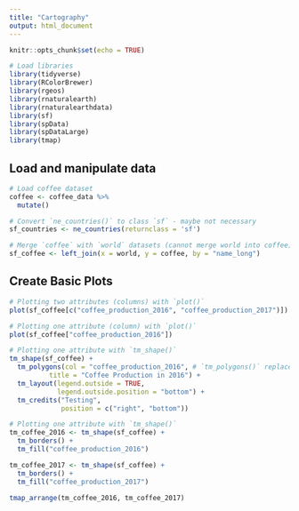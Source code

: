 ```yaml
---
title: "Cartography"
output: html_document
---
```


```r
knitr::opts_chunk$set(echo = TRUE)

# Load libraries
library(tidyverse)
library(RColorBrewer)
library(rgeos)
library(rnaturalearth)
library(rnaturalearthdata)
library(sf)
library(spData)
library(spDataLarge)
library(tmap)
```

## Load and manipulate data
```r
# Load coffee dataset
coffee <- coffee_data %>% 
  mutate()

# Convert `ne_countries()` to class `sf` - maybe not necessary
sf_countries <- ne_countries(returnclass = 'sf')

# Merge `coffee` with `world` datasets (cannot merge world into coffee)
sf_coffee <- left_join(x = world, y = coffee, by = "name_long")
```

## Create Basic Plots
```r
# Plotting two attributes (columns) with `plot()`
plot(sf_coffee[c("coffee_production_2016", "coffee_production_2017")])

# Plotting one attribute (column) with `plot()`
plot(sf_coffee["coffee_production_2016"])
```

```r
# Plotting one attribute with `tm_shape()`
tm_shape(sf_coffee) +
  tm_polygons(col = "coffee_production_2016", # `tm_polygons()` replaces `tm_shape() + tm_borders()` combo
          title = "Coffee Production in 2016") + 
  tm_layout(legend.outside = TRUE,
            legend.outside.position = "bottom") +
  tm_credits("Testing",
             position = c("right", "bottom"))
```

```r
# Plotting one attribute with `tm_shape()`
tm_coffee_2016 <- tm_shape(sf_coffee) +
  tm_borders() +
  tm_fill("coffee_production_2016")

tm_coffee_2017 <- tm_shape(sf_coffee) +
  tm_borders() +
  tm_fill("coffee_production_2017")

tmap_arrange(tm_coffee_2016, tm_coffee_2017)
```

